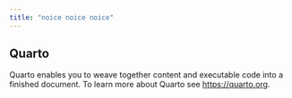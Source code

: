 ```yaml
---
title: "noice noice noice"
---
```


## Quarto

Quarto enables you to weave together content and executable code into a finished document. To learn more about Quarto see <https://quarto.org>.
